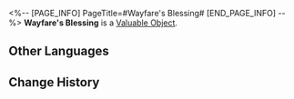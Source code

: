 <%-- [PAGE_INFO]
PageTitle=#Wayfare's Blessing#
[END_PAGE_INFO] --%>
{{Item Infobox
|id          = 802
|image       = Item Wayfare's Blessing.png{{subst:void|<!--$UPLOAD:<<SpriteOutput/ItemFigures/802.png>-<Item Wayfare's Blessing.png>-<Item Icons>>-->}}
|type        = Valuable Object
|invCategory = Valuables
|rarity      = 5
|effect      = 
|description = A blessing offered to wayfarers on the journey.
}}
{{Description|May you navigate through the delves and behold how fathomless wakespans paint the scintillating beauty of life.<br />May you explore the Sea of Dreams and play a rousing melody for the enchanting land of fantasia.<br />Your traces there will condense into the memories that overflow the very river of stars.}}
'''Wayfare's Blessing''' is a [[Valuable Object]].

==Other Languages==
{{Other Languages
|en   = Wayfare's Blessing
|zhs  = 巡游的祝福
|zht  = 巡遊的祝福
|ja   = 巡遊の祝福
|ko   = 순항의 축복
|es   = Bendición de travesía
|fr   = Bénédiction de voyage
|ru   = Благословение путешествия
|th   = Wayfare's Blessing
|vi   = Chúc Phúc Tuần Du
|de   = Segen der Wanderung
|id   = Wayfare's Blessing
|pt   = Bênção da Jornada
}}

==Change History==
{{Change History|2.1}}
